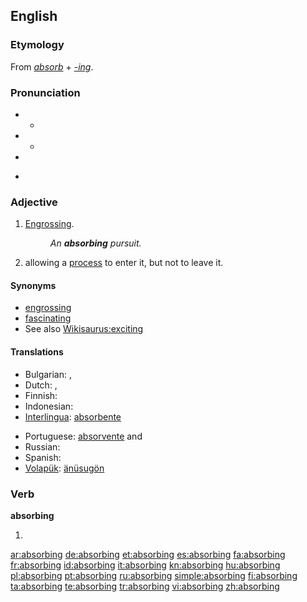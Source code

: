 ==English==

===Etymology===
From ''[[absorb]]'' + ''[[-ing]]''.

===Pronunciation===
* {{a|RP}}
** {{IPA|/əbˈzɔːbɪŋ/|/əbˈsɔːbɪŋ/}}
* {{a|US}}
** {{IPA|/æbˈzɔːrbɪŋ/|/æbˈsɔːrbɪŋ/}}
* {{audio|en-us-absorbing.ogg|Audio (US)}}

* {{rhymes|ɔː(r)bɪŋ}}

===Adjective===
{{en-adj}}

# [[engross|Engrossing]].
#: ''An '''absorbing''' pursuit.''
# {{math|stochastic processes|of a [[state]]}} allowing a [[process]] to enter it, but not to leave it.

====Synonyms====
* [[engrossing]]
* [[fascinating]]
* See also [[Wikisaurus:exciting]]

====Translations====
{{trans-top|engrossing}}
* Bulgarian: {{t|bg|поглъщащ}},  {{t|bg|увлекателен}}
* Dutch: {{t+|nl|boeiend}}, {{t-|nl|grijpend}}
* Finnish: {{t-|fi|mukaansatempaava}}
* Indonesian: {{t+|id|penyerap|xs=Indonesian}}
* [[Interlingua]]: [[absorbente]]
{{trans-mid}}
* Portuguese: [[absorvente]] {{m}} and {{f}}
* Russian: {{t+|ru|увлекательный|m}}
* Spanish: {{t+|es|absorbente}}
* [[Volapük]]: [[änüsugön]]
{{trans-bottom}}
{{trans-top|math: of a state}}
{{trans-mid}}
{{trans-bottom}}

===Verb===
'''absorbing'''

# {{present participle of|[[absorb]]}}

[[ar:absorbing]]
[[de:absorbing]]
[[et:absorbing]]
[[es:absorbing]]
[[fa:absorbing]]
[[fr:absorbing]]
[[id:absorbing]]
[[it:absorbing]]
[[kn:absorbing]]
[[hu:absorbing]]
[[pl:absorbing]]
[[pt:absorbing]]
[[ru:absorbing]]
[[simple:absorbing]]
[[fi:absorbing]]
[[ta:absorbing]]
[[te:absorbing]]
[[tr:absorbing]]
[[vi:absorbing]]
[[zh:absorbing]]